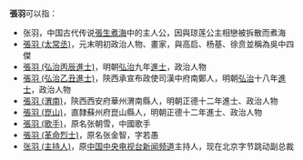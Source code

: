 '''張羽'''可以指：
* 张羽，中国古代传说[[張生煮海|張生煮海]]中的主人公，因與琼莲公主相戀被拆散而煮海
* [[張羽_(太常丞)|張羽 (太常丞)]]，元末明初政治人物、畫家，與高启、杨基、徐贲並稱為吳中四傑
* [[張羽_(弘治丙辰進士)|張羽 (弘治丙辰進士)]]，明朝[[弘治|弘治]]九年[[進士|進士]]，政治人物
* [[張羽_(弘治乙丑進士)|張羽 (弘治乙丑進士)]]，陝西承宣布政使司漢中府南鄭人，明朝[[弘治|弘治]]十八年[[進士|進士]]，政治人物
* [[張羽_(渭南)|張羽 (渭南)]]，陝西西安府華州渭南縣人，明朝正德十二年進士、政治人物
* [[張羽_(崑山)|張羽 (崑山)]]，直隸蘇州府崑山縣人，明朝正德十二年進士、政治人物
* [[張羽_(歌手)|張羽 (歌手)]]，原名张朝雪，中國歌手
* [[張羽_(革命烈士)|張羽 (革命烈士)]]，原名张金智，字若愚
* [[张羽_(主持人)|张羽 (主持人)]]，原[[中国中央电视台新闻频道|中国中央电视台新闻频道]]主持人，现在北京字节跳动副总裁

{{disambig|Y羽|Cat=二字张姓人名消歧义}}